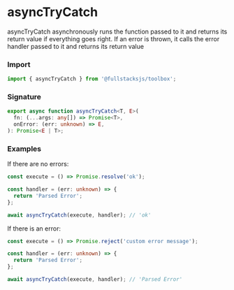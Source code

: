 # asyncTryCatch

asyncTryCatch asynchronously runs the function passed to it and returns its return value if
everything goes right. If an error is thrown, it calls the error handler passed
to it and returns its return value

### Import

```typescript copy
import { asyncTryCatch } from '@fullstacksjs/toolbox';
```

### Signature

```typescript copy
export async function asyncTryCatch<T, E>(
  fn: (...args: any[]) => Promise<T>,
  onError: (err: unknown) => E,
): Promise<E | T>;
```

### Examples

If there are no errors:

```typescript copy
const execute = () => Promise.resolve('ok');

const handler = (err: unknown) => {
  return 'Parsed Error';
};

await asyncTryCatch(execute, handler); // 'ok'
```

If there is an error:

```typescript copy
const execute = () => Promise.reject('custom error message');

const handler = (err: unknown) => {
  return 'Parsed Error';
};

await asyncTryCatch(execute, handler); // 'Parsed Error'
```
